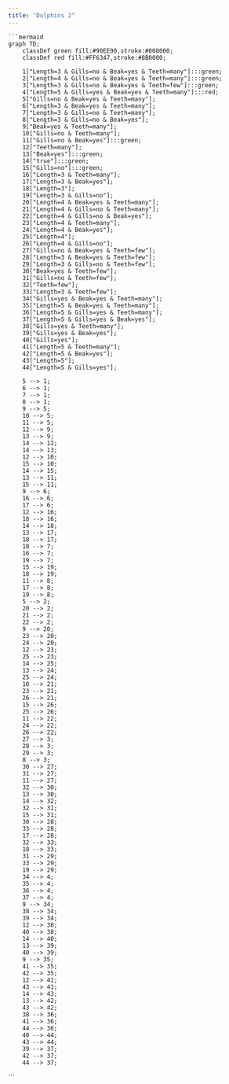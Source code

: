 ```yaml
---
title: "Dolphins 2"
---
```


```mermaid

```mermaid
graph TD;
    classDef green fill:#90EE90,stroke:#008000;
    classDef red fill:#FF6347,stroke:#8B0000;
    
    1["Length=3 & Gills=no & Beak=yes & Teeth=many"]:::green;
    2["Length=4 & Gills=no & Beak=yes & Teeth=many"]:::green;
    3["Length=3 & Gills=no & Beak=yes & Teeth=few"]:::green;
    4["Length=5 & Gills=yes & Beak=yes & Teeth=many"]:::red;
    5["Gills=no & Beak=yes & Teeth=many"];
    6["Length=3 & Beak=yes & Teeth=many"];
    7["Length=3 & Gills=no & Teeth=many"];
    8["Length=3 & Gills=no & Beak=yes"];
    9["Beak=yes & Teeth=many"];
    10["Gills=no & Teeth=many"];
    11["Gills=no & Beak=yes"]:::green;
    12["Teeth=many"];
    13["Beak=yes"]:::green;
    14["true"]:::green;
    15["Gills=no"]:::green;
    16["Length=3 & Teeth=many"];
    17["Length=3 & Beak=yes"];
    18["Length=3"];
    19["Length=3 & Gills=no"];
    20["Length=4 & Beak=yes & Teeth=many"];
    21["Length=4 & Gills=no & Teeth=many"];
    22["Length=4 & Gills=no & Beak=yes"];
    23["Length=4 & Teeth=many"];
    24["Length=4 & Beak=yes"];
    25["Length=4"];
    26["Length=4 & Gills=no"];
    27["Gills=no & Beak=yes & Teeth=few"];
    28["Length=3 & Beak=yes & Teeth=few"];
    29["Length=3 & Gills=no & Teeth=few"];
    30["Beak=yes & Teeth=few"];
    31["Gills=no & Teeth=few"];
    32["Teeth=few"];
    33["Length=3 & Teeth=few"];
    34["Gills=yes & Beak=yes & Teeth=many"];
    35["Length=5 & Beak=yes & Teeth=many"];
    36["Length=5 & Gills=yes & Teeth=many"];
    37["Length=5 & Gills=yes & Beak=yes"];
    38["Gills=yes & Teeth=many"];
    39["Gills=yes & Beak=yes"];
    40["Gills=yes"];
    41["Length=5 & Teeth=many"];
    42["Length=5 & Beak=yes"];
    43["Length=5"];
    44["Length=5 & Gills=yes"];
    
    5 --> 1;
    6 --> 1;
    7 --> 1;
    8 --> 1;
    9 --> 5;
    10 --> 5;
    11 --> 5;
    12 --> 9;
    13 --> 9;
    14 --> 12;
    14 --> 13;
    12 --> 10;
    15 --> 10;
    14 --> 15;
    13 --> 11;
    15 --> 11;
    9 --> 6;
    16 --> 6;
    17 --> 6;
    12 --> 16;
    18 --> 16;
    14 --> 18;
    13 --> 17;
    18 --> 17;
    10 --> 7;
    16 --> 7;
    19 --> 7;
    15 --> 19;
    18 --> 19;
    11 --> 8;
    17 --> 8;
    19 --> 8;
    5 --> 2;
    20 --> 2;
    21 --> 2;
    22 --> 2;
    9 --> 20;
    23 --> 20;
    24 --> 20;
    12 --> 23;
    25 --> 23;
    14 --> 25;
    13 --> 24;
    25 --> 24;
    10 --> 21;
    23 --> 21;
    26 --> 21;
    15 --> 26;
    25 --> 26;
    11 --> 22;
    24 --> 22;
    26 --> 22;
    27 --> 3;
    28 --> 3;
    29 --> 3;
    8 --> 3;
    30 --> 27;
    31 --> 27;
    11 --> 27;
    32 --> 30;
    13 --> 30;
    14 --> 32;
    32 --> 31;
    15 --> 31;
    30 --> 28;
    33 --> 28;
    17 --> 28;
    32 --> 33;
    18 --> 33;
    31 --> 29;
    33 --> 29;
    19 --> 29;
    34 --> 4;
    35 --> 4;
    36 --> 4;
    37 --> 4;
    9 --> 34;
    38 --> 34;
    39 --> 34;
    12 --> 38;
    40 --> 38;
    14 --> 40;
    13 --> 39;
    40 --> 39;
    9 --> 35;
    41 --> 35;
    42 --> 35;
    12 --> 41;
    43 --> 41;
    14 --> 43;
    13 --> 42;
    43 --> 42;
    38 --> 36;
    41 --> 36;
    44 --> 36;
    40 --> 44;
    43 --> 44;
    39 --> 37;
    42 --> 37;
    44 --> 37;
```


```
